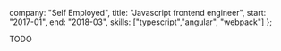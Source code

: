 
  company: "Self Employed",
  title: "Javascript frontend engineer",
  start: "2017-01",
  end: "2018-03",
  skills: ["typescript","angular", "webpack"]
};

TODO
